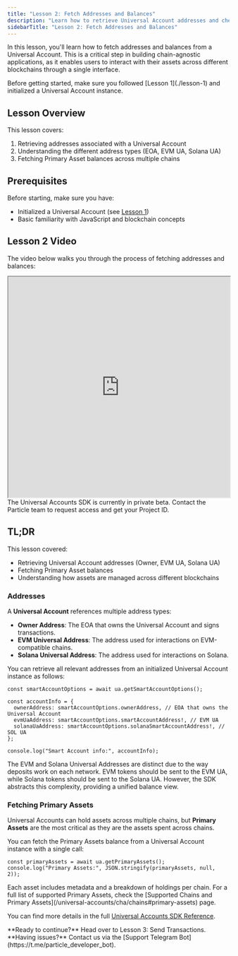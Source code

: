 ```yaml
---
title: "Lesson 2: Fetch Addresses and Balances"
description: "Learn how to retrieve Universal Account addresses and check balances across multiple blockchains."
sidebarTitle: "Lesson 2: Fetch Addresses and Balances"
---
```


In this lesson, you'll learn how to fetch addresses and balances from a Universal Account. This is a critical step in building chain-agnostic applications, as it enables users to interact with their assets across different blockchains through a single interface.

<Note>
Before getting started, make sure you followed [Lesson 1](./lesson-1) and initialized a Universal Account instance.
</Note>

## Lesson Overview

This lesson covers:
1. Retrieving addresses associated with a Universal Account
2. Understanding the different address types (EOA, EVM UA, Solana UA)
3. Fetching Primary Asset balances across multiple chains

## Prerequisites

Before starting, make sure you have:

- Initialized a Universal Account (see [Lesson 1](./lesson-1))
- Basic familiarity with JavaScript and blockchain concepts

## Lesson 2 Video

The video below walks you through the process of fetching addresses and balances:

<iframe
  width="100%"
  height="500"
  src="https://www.youtube.com/embed/1q8EQfMM2Rs"
  title="Lesson 2: Fetch Addresses and Balances"
  allow="accelerometer; autoplay; clipboard-write; encrypted-media; gyroscope; picture-in-picture"
  allowfullscreen="true"
></iframe>

<Note>
The Universal Accounts SDK is currently in private beta. Contact the Particle team to request access and get your Project ID.
</Note>

## TL;DR

This lesson covered:
- Retrieving Universal Account addresses (Owner, EVM UA, Solana UA)
- Fetching Primary Asset balances
- Understanding how assets are managed across different blockchains


### Addresses

A **Universal Account** references multiple address types:

- **Owner Address**: The EOA that owns the Universal Account and signs transactions.
- **EVM Universal Address**: The address used for interactions on EVM-compatible chains.
- **Solana Universal Address**: The address used for interactions on Solana.

You can retrieve all relevant addresses from an initialized Universal Account instance as follows:

```tsx
const smartAccountOptions = await ua.getSmartAccountOptions();

const accountInfo = {
  ownerAddress: smartAccountOptions.ownerAddress, // EOA that owns the Universal Account
  evmUaAddress: smartAccountOptions.smartAccountAddress!, // EVM UA
  solanaUaAddress: smartAccountOptions.solanaSmartAccountAddress!, // SOL UA
};

console.log("Smart Account info:", accountInfo);
```

<Note>
The EVM and Solana Universal Addresses are distinct due to the way deposits work on each network. EVM tokens should be sent to the EVM UA, while Solana tokens should be sent to the Solana UA. However, the SDK abstracts this complexity, providing a unified balance view.
</Note>

### Fetching Primary Assets

Universal Accounts can hold assets across multiple chains, but **Primary Assets** are the most critical as they are the assets spent across chains. 

You can fetch the Primary Assets balance from a Universal Account instance with a single call:

```tsx
const primaryAssets = await ua.getPrimaryAssets();
console.log("Primary Assets:", JSON.stringify(primaryAssets, null, 2));
```

<Note>
Each asset includes metadata and a breakdown of holdings per chain. For a full list of supported Primary Assets, check the [Supported Chains and Primary Assets](/universal-accounts/cha/chains#primary-assets) page.

You can find more details in the full [Universal Accounts SDK Reference](/universal-accounts/ua-reference/desktop/web).
</Note>

<Card title="Lesson 3: Send Transactions" icon="paper-plane" href="./lesson-3">
**Ready to continue?** Head over to Lesson 3: Send Transactions.
</Card>


<Info>
**Having issues?** Contact us via the [Support Telegram Bot](https://t.me/particle_developer_bot).
</Info>
